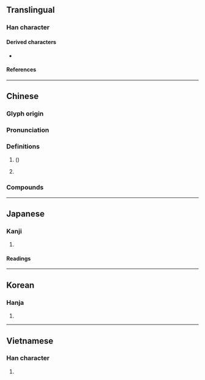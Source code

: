 {{character info/new}}
==Translingual==

===Han character===
{{Han char|rn=75|rad=木|as=06|sn=10|four=41916|canj=DMAM|ids=⿰木亘}}

====Derived characters====
* {{l|mul|[[𦶙]], [[𭗁]], [[𨕹]]}}

====References====
{{Han ref|kx=0526.050|dkj=14774|dj=0915.020|hdz=21195.060|uh=6853}}

----

==Chinese==
{{zh-forms}}
{{zh-wp|zh:桓姓|nan:Hoân (bo̍k-kèng)}}

===Glyph origin===
{{Han etym}}
{{Han compound|木|亘|ls=psc|c1=s|c2=p|t1=tree}}

===Pronunciation===
{{zh-pron
|m=huán
|m-s=
|c=wun4
|c-t=
|g=
|h=pfs=
|j=
|md=
|mn=hoân
|mn-t=huang5/huêng5
|mn-t_note=huang5 - Shantou; huêng5 - Chaozhou
|w=
|x=
|mc=y
|oc=y
|ma=
|cat=n,pn
}}

===Definitions===
{{zh-hanzi}}

# {{vern|Chinese soapberry}} ({{taxlink|Sapindus mukorossi|species|noshow=1}})
# {{surname|zh}}

===Compounds===
{{zh-der|三桓|桓文|桓殷危語|桓桓|盤桓|桓表|漢桓帝|盤桓髻|烏桓|槃桓|般桓|釋提桓因|齊桓公}}

----

==Japanese==

===Kanji===
{{ja-kanji|grade=|rs=木06}}

# {{rfdef|ja|sort=木06}}

====Readings====
{{ja-readings
|goon=がん
|kanon=かん
|kun=
}}
{{attn|ja|kun たけしい, めぐる, うれえる?}}

----

==Korean==

===Hanja===
{{ko-hanja|hangeul=환|eumhun=|rv=hwan|mr=hwan|y=hwan}}

# {{rfdef|ko|sort=木06}}

----

==Vietnamese==

===Han character===
{{vi-hantu|rs=木06|hoàn}}

# {{rfdef|vi|sort=木06}}